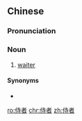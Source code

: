 ==Chinese==
{{zh-forms}}

===Pronunciation===
{{zh-pron
|m=shìzhě
|c=si6 ze2
|cat=n
}}

===Noun===
{{zh-noun}}

# {{qualifier|formal}} [[waiter]]

====Synonyms====
* {{zh-l|服務員}}

[[ro:侍者]]
[[chr:侍者]]
[[zh:侍者]]